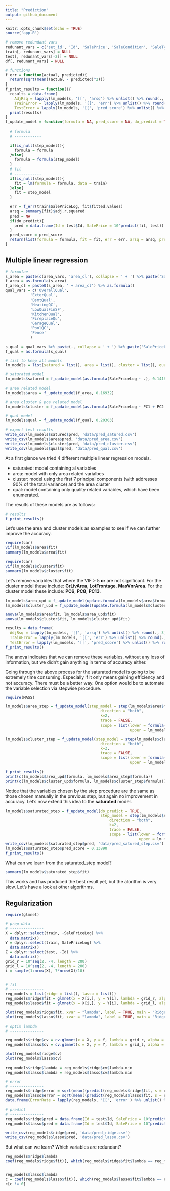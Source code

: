 ```yaml
---
title: "Prediction"
output: github_document
---
```


```r
knitr::opts_chunk$set(echo = TRUE)
source('app.R')

# remove redundant vars
redunant_vars = c('set_id', 'Id', 'SalePrice', 'SaleCondition', 'SaleType', 'MSSubClass')
train[, redunant_vars] = NULL
test[, redunant_vars[-2]] = NULL
df[, redunant_vars] = NULL

# functions
f_err = function(actual, predicted){
  return(sqrt(mean((actual - predicted)^2)))
}
f_print_results = function(){
  results = data.frame(
    AdjRsq = lapply(lm_models, '[[', 'arsq') %>% unlist() %>% round(., 3),
    TrainError = lapply(lm_models, '[[', 'err') %>% unlist() %>% round(., 3),
    TestError = lapply(lm_models, '[[', 'pred_score') %>% unlist() %>% round(., 3))
  print(results)
}
f_update_model = function(formula = NA, pred_score = NA, do_predict = TRUE, step_model = NULL){
  
  # formula
  # ------------
  
  if(is_null(step_model)){
    formula = formula
  }else{
    formula = formula(step_model)
  }
  # fit
  # ------------
  if(is_null(step_model)){
    fit = lm(formula = formula, data = train)
  }else{
    fit = step_model
  }
  
  err = f_err(train$SalePriceLog, fit$fitted.values)
  arsq = summary(fit)$adj.r.squared
  pred = NA
  if(do_predict){
    pred = data.frame(Id = test$Id, SalePrice = 10^predict(fit, test))
  }
  pred_score = pred_score
  return(list(formula = formula, fit = fit, err = err, arsq = arsq, pred = pred, pred_score = pred_score))
}
```


## Multiple linear regression

```r
# formulae
s_area = paste(c(area_vars, 'area_cl'), collapse = ' + ') %>% paste('SalePriceLog ~ ', .)
f_area = as.formula(s_area)
f_area_cl = paste0(s_area, ' + area_cl') %>% as.formula()
qual_vars = c('OverallQual',
           'ExterQual',
           'BsmtQual',
           'HeatingQC',
           'LowQualFinSF',
           'KitchenQual',
           'FireplaceQu',
           'GarageQual',
           'PoolQC',
           'Fence'
           )

s_qual = qual_vars %>% paste(., collapse = ' + ') %>% paste('SalePriceLog ~ ', .)
f_qual = as.formula(s_qual)

# list to keep all models
lm_models = list(satured = list(), area = list(), cluster = list(), qual = list())

# saturated model
lm_models$satured = f_update_model(as.formula(SalePriceLog ~ .), 0.14184)

# area related model
lm_models$area = f_update_model(f_area, 0.16932)

# area cluster & pca related model
lm_models$cluster = f_update_model(as.formula(SalePriceLog ~ PC1 + PC2 + PC3 + PC4 + PC5 + PC6 + PC7 + PC8 + PC9 + PC10 + PC11 + PC12 + PC13 + area_cl), 0.16616)

# qual model
lm_models$qual = f_update_model(f_qual, 0.20303)

# export test results
write_csv(lm_models$satured$pred, 'data/pred_satured.csv')
write_csv(lm_models$area$pred, 'data/pred_area.csv')
write_csv(lm_models$cluster$pred, 'data/pred_cluster.csv')
write_csv(lm_models$qual$pred, 'data/pred_qual.csv')

```
At a first glance we tried 4 different multiple linear regression models. 

+ saturated: model containing al variables
+ area: model with only area related varialbes
+ cluster: model using the first 7 principal components (with addresses 90% of the total variance) and the area cluster
+ qual: model containing only quality related variables, which have been enumerated.

The results of these models are as follows:

```r
# results
f_print_results()
```

Let's use the area and cluster models as examples to see if we can further improve the accuracy.
```r
require(car)
vif(lm_models$area$fit)
summary(lm_models$area$fit)
```
```r
require(car)
vif(lm_models$cluster$fit)
summary(lm_models$cluster$fit)
```
Let's remove variables that where the VIF > 5 **or** are not significant. 
For the cluster model these include: **GrLivArea**, **LotFrontage**, **MasVnrArea**.
For the cluster model these include: **PC6**, **PC8**, **PC13**.

```r
lm_models$area_upd = f_update_model(update.formula(lm_models$area$formula, ~. - GrLivArea - LotFrontage - MasVnrArea))
lm_models$cluster_upd = f_update_model(update.formula(lm_models$cluster$formula, ~. - PC6 - PC8 - PC13))

anova(lm_models$area$fit, lm_models$area_upd$fit)
anova(lm_models$cluster$fit, lm_models$cluster_upd$fit)

results = data.frame(
  AdjRsq = lapply(lm_models, '[[', 'arsq') %>% unlist() %>% round(., 3),
  TrainError = lapply(lm_models, '[[', 'err') %>% unlist() %>% round(., 3),
  TestError = lapply(lm_models, '[[', 'pred_score') %>% unlist() %>% round(., 3))
f_print_results()
```
The anova indicates that we can remove these variables, without any loss of information, but we didn't gain anything in terms of accuracy either. 

Going through the above process for the saturated model is going to be extremely time consuming. Especially if it only means gaining efficiency and not accuracy. There must be a better way. One option would be to automate the variable selection via stepwise procedure.

```r
require(MASS)

lm_models$area_step = f_update_model(step_model = step(lm_models$area$fit,
                                          direction = "both",
                                          k=2,
                                          trace = FALSE,
                                          scope = list(lower = formula(lm(SalePriceLog ~ 1, data = train)),
                                                       upper = lm_models$area$formula)))

lm_models$cluster_step = f_update_model(step_model = step(lm_models$cluster$fit,
                                          direction = "both",
                                          k=2,
                                          trace = FALSE,
                                          scope = list(lower = formula(lm(SalePriceLog ~ 1, data = train)),
                                                       upper = lm_models$cluster$formula)))

f_print_results()
print(c(lm_models$area_upd$formula, lm_models$area_step$formula))
print(c(lm_models$cluster_upd$formula, lm_models$cluster_step$formula))


```
Notice that the variables chosen by the step procedure are the same as those chosen manually in the previous step, but again no improvement in accuracy. Let's now extend this idea to the **saturated** model.

```r


lm_models$saturated_step = f_update_model(do_predict = TRUE,
                                          step_model = step(lm_models$satured$fit,
                                              direction = "both",
                                              k=2,
                                              trace = FALSE,
                                              scope = list(lower = formula(lm(SalePriceLog ~ 1, data = train)),
                                                           upper = lm_models$satured$formula)))
write_csv(lm_models$saturated_step$pred, 'data/pred_satured_step.csv')
lm_models$saturated_step$pred_score = 0.13890
f_print_results()
```

What can we learn from the saturated_step model?
```r
summary(lm_models$saturated_step$fit)

```
This works and has produced the best result yet, but the alorithm is very slow. Let's have a look at other algorithms.
 
## Regularization

```r
require(glmnet)

# prep data
# ---------------
X = dplyr::select(train, -SalePriceLog) %>%
  data.matrix()
Y = dplyr::select(train, SalePriceLog) %>%
  data.matrix()
Z = dplyr::select(test, -Id) %>%
  data.matrix()
grid_r = 10^seq(2, -4, length = 200)
grid_l = 10^seq(2, -4, length = 200)
i = sample(1:nrow(X), 7*nrow(X)/10)


# fit
# ---------------
reg_models = list(ridge = list(), lasso = list())
reg_models$ridge$fit = glmnet(x = X[i,], y = Y[i], lambda = grid_r, alpha = 0)
reg_models$lasso$fit = glmnet(x = X[i,], y = Y[i], lambda = grid_l, alpha = 1)

plot(reg_models$ridge$fit, xvar = "lambda", label = TRUE, main = "Ridge Regression")
plot(reg_models$lasso$fit, xvar = "lambda", label = TRUE, main = "Ridge Regression")

# optim lambda
# ---------------

reg_models$ridge$cv = cv.glmnet(x = X, y = Y, lambda = grid_r, alpha = 0, nfolds = 10)
reg_models$lasso$cv = cv.glmnet(x = X, y = Y, lambda = grid_l, alpha = 1, nfolds = 10)

plot(reg_models$ridge$cv)
plot(reg_models$lasso$cv)

reg_models$ridge$lambda = reg_models$ridge$cv$lambda.min
reg_models$lasso$lambda = reg_models$lasso$cv$lambda.min

# error
# ---------------
reg_models$ridge$error = sqrt(mean((predict(reg_models$ridge$fit, s = reg_models$ridge$lambda, newx = X[-i, ]) - Y[-i])^2))
reg_models$lasso$error = sqrt(mean((predict(reg_models$lasso$fit, s = reg_models$lasso$lambda, newx = X[-i, ]) - Y[-i])^2))
data.frame(ErrorRate = lapply(reg_models, '[[', 'error') %>% unlist() %>% round(., 3))

# predict
# ---------------
reg_models$ridge$pred = data.frame(Id = test$Id, SalePrice = 10^predict(reg_models$ridge$fit, s = reg_models$ridge$lambda, newx = Z))
reg_models$lasso$pred = data.frame(Id = test$Id, SalePrice = 10^predict(reg_models$lasso$fit, s = reg_models$lasso$lambda, newx = Z))

write_csv(reg_models$ridge$pred, 'data/pred_ridge.csv')
write_csv(reg_models$lasso$pred, 'data/pred_lasso.csv')

```
But what can we learn? Which variables are redundant?

```r

reg_models$ridge$lambda
coef(reg_models$ridge$fit)[, which(reg_models$ridge$fit$lambda == reg_models$ridge$lambda )]


reg_models$lasso$lambda
c = coef(reg_models$lasso$fit)[, which(reg_models$lasso$fit$lambda == reg_models$lasso$lambda )]
c[c != 0]


```

